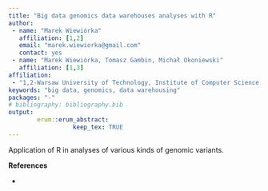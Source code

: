 ```yaml
---
title: "Big data genomics data warehouses analyses with R"
author:
 - name: "Marek Wiewiórka"
   affiliation: [1,2]
   email: "marek.wiewiorka@gmail.com"
   contact: yes
 - name: "Marek Wiewiórka, Tomasz Gambin, Michał Okoniewski"
   affiliation: [1,3]
affiliation:
 - "1,2-Warsaw University of Technology, Institute of Computer Science, 3-ETH Zurich"
keywords: "big data, genomics, data warehousing"
packages: "-"
# bibliography: bibliography.bib
output:  
        erum::erum_abstract:
                  keep_tex: TRUE
---
```


Application of R in analyses of various kinds of genomic variants.

**References**

-
